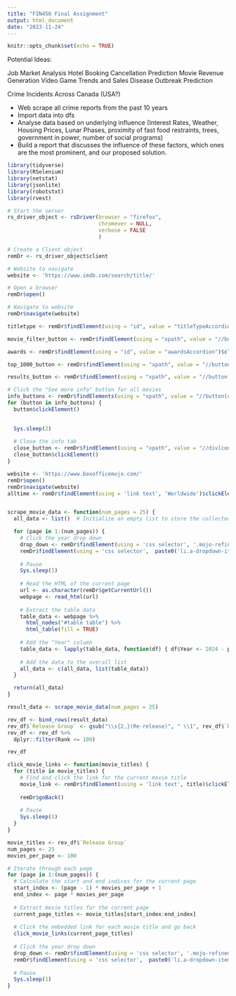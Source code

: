 ```yaml
---
title: "FIN450 Final Assignment"
output: html_document
date: "2023-11-24"
---
```


```r
knitr::opts_chunk$set(echo = TRUE)
```

Potential Ideas:

Job Market Analysis
Hotel Booking Cancellation Prediction
Movie Revenue Generation
Video Game Trends and Sales
Disease Outbreak Prediction

Crime Incidents Across Canada (USA?)

- Web scrape all crime reports from the past 10 years 
- Import data into dfs
- Analyse data based on underlying influence (Interest Rates, Weather, Housing Prices, Lunar Phases, proximity of fast food restraints, trees, government in power, number of social programs)
- Build a report that discusses the influence of these factors, which ones are the most prominent, and our proposed solution.


```r
library(tidyverse)
library(RSelenium)
library(netstat)
library(jsonlite)
library(robotstxt)
library(rvest)

```

```r
# Start the server
rs_driver_object <- rsDriver(browser = "firefox",
                             chromever = NULL,
                             verbose = FALSE
                             )

# Create a Client object
remDr <- rs_driver_object$client
```
 
```r

# Website to navigate
website <- 'https://www.imdb.com/search/title/'

# Open a browser
remDr$open()

# Navigate to website
remDr$navigate(website)

titletype <- remDr$findElement(using = "id", value = "titleTypeAccordion")$clickElement()

movie_filter_button <- remDr$findElement(using = "xpath", value = "//button[contains(@data-testid, 'test-chip-id-movie')]")$clickElement()

awards <- remDr$findElement(using = "id", value = "awardsAccordion")$clickElement()

top_1000_button <- remDr$findElement(using = "xpath", value = "//button[contains(@data-testid, 'test-chip-id-top-1000')]")$clickElement()

results_button <- remDr$findElement(using = "xpath", value = "//button[contains(@data-testid, 'adv-search-get-results')]")$clickElement()

# Click the "See more info" button for all movies
info_buttons <- remDr$findElements(using = "xpath", value = "//button[contains(@class, 'ipc-icon-button') and contains(@class, 'dli-info-icon')]")
for (button in info_buttons) {
  button$clickElement()
  

  Sys.sleep(2)
  
  # Close the info tab
  close_button <- remDr$findElement(using = "xpath", value = "//div[contains(@class, 'ipc-promptable-base__close')]//button[@title='Close Prompt']")
  close_button$clickElement()
}


```

```r
website <- 'https://www.boxofficemojo.com/'
remDr$open()
remDr$navigate(website)
alltime <- remDr$findElement(using = 'link text', 'Worldwide')$clickElement()


scrape_movie_data <- function(num_pages = 25) {
  all_data <- list()  # Initialize an empty list to store the collected data

  for (page in 1:(num_pages)) {
    # Click the year drop down
    drop_down <- remDr$findElement(using = 'css selector', '.mojo-refinement')$clickElement()
    remDr$findElement(using = 'css selector',  paste0('li.a-dropdown-item:nth-child(', page, ')'))$clickElement()
    
    # Pause
    Sys.sleep(1)
    
    # Read the HTML of the current page
    url <- as.character(remDr$getCurrentUrl())
    webpage <- read_html(url)
    
    # Extract the table data 
    table_data <- webpage %>% 
      html_nodes("#table table") %>% 
      html_table(fill = TRUE)
    
    # Add the "Year" column
    table_data <- lapply(table_data, function(df) { df$Year <- 2024 - page; return(df) })
    
    # Add the data to the overall list
    all_data <- c(all_data, list(table_data))
  }

  return(all_data)
}

result_data <- scrape_movie_data(num_pages = 25)

rev_df <- bind_rows(result_data)
rev_df$`Release Group` <- gsub("\\s{2,}(Re-release)", " \\1", rev_df$`Release Group`)
rev_df <- rev_df %>% 
  dplyr::filter(Rank <= 100)

rev_df


```

```r
click_movie_links <- function(movie_titles) {
  for (title in movie_titles) {
    # Find and click the link for the current movie title
    movie_link <- remDr$findElement(using = 'link text', title)$clickElement()
    
    remDr$goBack()
    
    # Pause
    Sys.sleep(1)
  }
}

movie_titles <- rev_df$`Release Group`
num_pages <- 25
movies_per_page <- 100

# Iterate through each page
for (page in 1:(num_pages)) {
  # Calculate the start and end indices for the current page
  start_index <- (page - 1) * movies_per_page + 1
  end_index <- page * movies_per_page
  
  # Extract movie titles for the current page
  current_page_titles <- movie_titles[start_index:end_index]
  
  # Click the embedded link for each movie title and go back
  click_movie_links(current_page_titles)
  
  # Click the year drop down
  drop_down <- remDr$findElement(using = 'css selector', '.mojo-refinement')$clickElement()
  remDr$findElement(using = 'css selector',  paste0('li.a-dropdown-item:nth-child(', page + 1, ')'))$clickElement()
  
  # Pause
  Sys.sleep(1)
}

```


